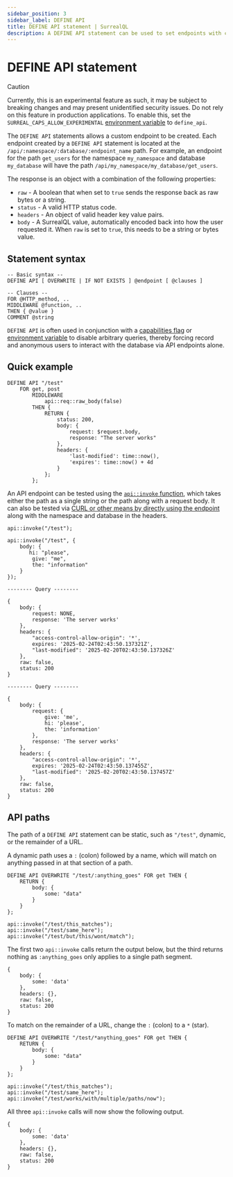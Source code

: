 ```yaml
---
sidebar_position: 3
sidebar_label: DEFINE API
title: DEFINE API statement | SurrealQL
description: A DEFINE API statement can be used to set endpoints with custom middleware and permissions.
---
```



# DEFINE API statement

<Since v="v2.2.0" />

> [!CAUTION]
> Currently, this is an experimental feature as such, it may be subject to breaking changes and may present unidentified security issues. Do not rely on this feature in production applications. To enable this, set the `SURREAL_CAPS_ALLOW_EXPERIMENTAL` [environment variable](/docs/surrealdb/cli/start) to `define_api`.

The `DEFINE API` statements allows a custom endpoint to be created. Each endpoint created by a `DEFINE API` statement is located at the `/api/:namespace/:database/:endpoint_name` path. For example, an endpoint for the path `get_users` for the namespace `my_namespace` and database `my_database` will have the path `/api/my_namespace/my_database/get_users`.

The response is an object with a combination of the following properties:
* `raw` - A boolean that when set to `true` sends the response back as raw bytes or a string.
* `status` - A valid HTTP status code.
* `headers` - An object of valid header key value pairs.
* `body` - A SurrealQL value, automatically encoded back into how the user requested it. When `raw` is set to `true`, this needs to be a string or bytes value.

## Statement syntax

```syntax title="SurrealQL Syntax"
-- Basic syntax --
DEFINE API [ OVERWRITE | IF NOT EXISTS ] @endpoint [ @clauses ]

-- Clauses --
FOR @HTTP_method, ..
MIDDLEWARE @function, ..
THEN { @value }
COMMENT @string
```


`DEFINE API` is often used in conjunction with a [capabilities flag](/docs/surrealdb/security/capabilities) or [environment variable](/docs/surrealdb/cli/env) to disable arbitrary queries, thereby forcing record and anonymous users to interact with the database via API endpoints alone.

## Quick example

```surql title="Defining an API endpoint"
DEFINE API "/test"
    FOR get, post 
        MIDDLEWARE
            api::req::raw_body(false)
        THEN {
            RETURN {
                status: 200,
                body: {
                    request: $request.body,
                    response: "The server works"
                },
                headers: {
                    'last-modified': time::now(),
                    'expires': time::now() + 4d
                }
            };
        };
```

An API endpoint can be tested using the [`api::invoke` function](/docs/surrealql/functions/database/api), which takes either the path as a single string or the path along with a request body. It can also be tested via [CURL or other means by directly using the endpoint](/docs/surrealdb/integration/http) along with the namespace and database in the headers.

```surql
api::invoke("/test");

api::invoke("/test", {
    body: {
       hi: "please",
        give: "me",
        the: "information"
    }
});
```

```surql title="Output"
-------- Query --------

{
	body: {
		request: NONE,
		response: 'The server works'
	},
	headers: {
		"access-control-allow-origin": '*',
		expires: '2025-02-24T02:43:50.137321Z',
		"last-modified": '2025-02-20T02:43:50.137326Z'
	},
	raw: false,
	status: 200
}

-------- Query --------

{
	body: {
		request: {
			give: 'me',
			hi: 'please',
			the: 'information'
		},
		response: 'The server works'
	},
	headers: {
		"access-control-allow-origin": '*',
		expires: '2025-02-24T02:43:50.137455Z',
		"last-modified": '2025-02-20T02:43:50.137457Z'
	},
	raw: false,
	status: 200
}
```

## API paths

The path of a `DEFINE API` statement can be static, such as `"/test"`, dynamic, or the remainder of a URL.

A dynamic path uses a `:` (colon) followed by a name, which will match on anything passed in at that section of a path.

```surql
DEFINE API OVERWRITE "/test/:anything_goes" FOR get THEN {
    RETURN {
        body: {
            some: "data"
        }
    }
};

api::invoke("/test/this_matches");
api::invoke("/test/same_here");
api::invoke("/test/but/this/wont/match");
```

The first two `api::invoke` calls return the output below, but the third returns nothing as `:anything_goes` only applies to a single path segment.

```surql title="Output"
{
	body: {
		some: 'data'
	},
	headers: {},
	raw: false,
	status: 200
}
```

To match on the remainder of a URL, change the `:` (colon) to a `*` (star).

```surql
DEFINE API OVERWRITE "/test/*anything_goes" FOR get THEN {
    RETURN {
        body: {
            some: "data"
        }
    }
};

api::invoke("/test/this_matches");
api::invoke("/test/same_here");
api::invoke("/test/works/with/multiple/paths/now");
```

All three `api::invoke` calls will now show the following output.

```surql title="Output"
{
	body: {
		some: 'data'
	},
	headers: {},
	raw: false,
	status: 200
}
```